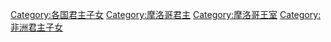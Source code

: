 [[Category:各国君主子女|Category:各国君主子女]]
[[Category:摩洛哥君主|Category:摩洛哥君主]]
[[Category:摩洛哥王室|Category:摩洛哥王室]]
[[Category:非洲君主子女|Category:非洲君主子女]]
